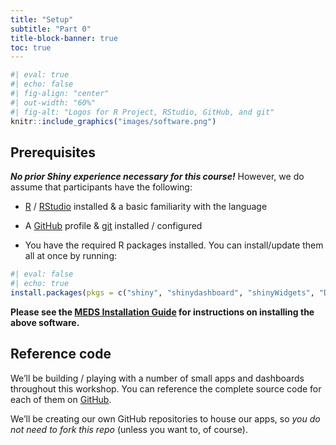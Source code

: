 ```yaml
---
title: "Setup"
subtitle: "Part 0"
title-block-banner: true
toc: true
---
```


```r
#| eval: true 
#| echo: false
#| fig-align: "center"
#| out-width: "60%" 
#| fig-alt: "Logos for R Project, RStudio, GitHub, and git"
knitr::include_graphics("images/software.png")
```

## Prerequisites

[***No prior Shiny experience necessary for this course!***]{.teal-text} However, we do assume that participants have the following:

- [R](https://cloud.r-project.org/) / [RStudio](https://posit.co/products/open-source/rstudio/) installed & a basic familiarity with the language  

-  A [GitHub](https://github.com/) profile & [git](https://git-scm.com/) installed / configured

- You have the required R packages installed. You can install/update them all at once by running:
 
```r
#| eval: false
#| echo: true
install.packages(pkgs = c("shiny", "shinydashboard", "shinyWidgets", "DT", "leaflet", "shinycssloaders", "tidyverse", "bslib", "fresh", "sass", "reactlog", "shinytest2", "palmerpenguins", "lterdatasampler", "gapminder", "markdown"))
```

::: {.center-text .body-text-m .teal-text}
**Please see the [MEDS Installation Guide](https://ucsb-meds.github.io/meds-install-guide.html) for instructions on installing the above software.**
:::

## Reference code

We'll be building / playing with a number of small apps and dashboards throughout this workshop. You can reference the complete source code for each of them on [GitHub](https://github.com/samanthacsik/EDS430-shiny-app). 

We'll be creating our own GitHub repositories to house our apps, so *you do not need to fork this repo* (unless you want to, of course).
